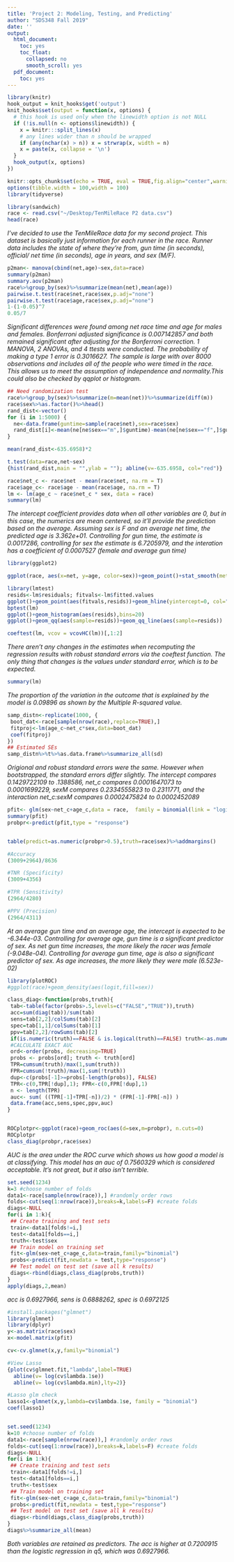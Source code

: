 ```yaml
---
title: 'Project 2: Modeling, Testing, and Predicting'
author: "SDS348 Fall 2019"
date: ''
output:
  html_document:
    toc: yes
    toc_float:
      collapsed: no
      smooth_scroll: yes
  pdf_document:
    toc: yes
---
```


```r
library(knitr)
hook_output = knit_hooks$get('output')
knit_hooks$set(output = function(x, options) {
  # this hook is used only when the linewidth option is not NULL
  if (!is.null(n <- options$linewidth)) {
    x = knitr:::split_lines(x)
    # any lines wider than n should be wrapped
    if (any(nchar(x) > n)) x = strwrap(x, width = n)
    x = paste(x, collapse = '\n')
  }
  hook_output(x, options)
})

knitr::opts_chunk$set(echo = TRUE, eval = TRUE,fig.align="center",warning=FALSE,message=FALSE,fig.width=8, fig.height=5, linewidth=60)
options(tibble.width = 100,width = 100)
library(tidyverse)
```

```r
library(sandwich)
race <- read.csv("~/Desktop/TenMileRace P2 data.csv")
head(race)
```
*I've decided to use the TenMileRace data for my second project. This dataset is basically just information for each runner in the race. Runner data includes the state of where they're from, gun time (in seconds), official/ net time (in seconds), age in years, and sex (M/F).*

```r
p2man<- manova(cbind(net,age)~sex,data=race)
summary(p2man)
summary.aov(p2man)
race%>%group_by(sex)%>%summarize(mean(net),mean(age))
pairwise.t.test(race$net,race$sex,p.adj="none")
pairwise.t.test(race$age,race$sex,p.adj="none")
1-(1-0.05)^7
0.05/7
```
*Significant differences were found among net race time and age for males and females. Bonferroni adjusted significance is 0.007142857 and both remained significant after adjusting for the Bonferroni correction. 1 MANOVA, 2 ANOVAs, and 4 ttests were conducted. The probability of making a type 1 error is 0.3016627. The sample is large with over 8000 observations and includes all of the people who were timed in the race. This allows us to meet the assumption of independence and normality.This could also be checked by qqplot or histogram.*

```r
## Need randomization test
race%>%group_by(sex)%>%summarize(m=mean(net))%>%summarize(diff(m))
race$sex%>%as.factor()%>%head()
rand_dist<-vector()
for (i in 1:5000) {
  ne<-data.frame(guntime=sample(race$net),sex=race$sex)
  rand_dist[i]<-mean(ne[ne$sex=="m",]$guntime)-mean(ne[ne$sex=="f",]$guntime)
}

mean(rand_dist<-635.6958)*2

t.test(data=race,net~sex)
{hist(rand_dist,main = "",ylab = ""); abline(v=-635.6958, col="red")}

```

```r
race$net_c <- race$net - mean(race$net, na.rm = T) 
race$age_c<- race$age - mean(race$age, na.rm = T)
lm <- lm(age_c ~ race$net_c * sex, data = race) 
summary(lm)


```
*The intercept coefficient provides data when all other variables are 0, but in this case, the numerics are mean centered, so it'll provide the prediction based on the average. Assuming sex is F and an average net time, the predicted age is 3.362e+01. Controlling for gun time, the estimate is 0.0017286, controlling for sex the estimate is 6.7205979, and the interation has a coefficient of 0.0007527 (female and average gun time)*

```r
library(ggplot2)

ggplot(race, aes(x=net, y=age, color=sex))+geom_point()+stat_smooth(method = "lm")

```
```r
library(lmtest)
resids<-lm$residuals; fitvals<-lm$fitted.values
ggplot()+geom_point(aes(fitvals,resids))+geom_hline(yintercept=0, col="red")
bptest(lm)
ggplot()+geom_histogram(aes(resids),bins=20)
ggplot()+geom_qq(aes(sample=resids))+geom_qq_line(aes(sample=resids))
```




```r

coeftest(lm, vcov = vcovHC(lm))[,1:2]

```

*There aren't any changes in the estimates when recomputing the regression results with robust standard errors via the coeftest function. The only thing that changes is the values under standard error, which is to be expected.*

```r
summary(lm)

```
*The proportion of the variation in the outcome that is explained by the model is 0.09896 as shown by the Multiple R-squared value.*

```r
samp_distn<-replicate(1000, {
 boot_dat<-race[sample(nrow(race),replace=TRUE),]
 fitproj<-lm(age_c~net_c*sex,data=boot_dat)
 coef(fitproj)
})
## Estimated SEs
samp_distn%>%t%>%as.data.frame%>%summarize_all(sd)
```
*Origional and robust standard errors were the same. However when bootstrapped, the standard errors differ slightly. The intercept compares 0.1429722109 to .1388586, net_c compares 0.0001647073 to 0.0001699229, sexM compares 0.2334555823 to 0.2311771, and the interaction net_c:sexM compares 0.0002475824 to 0.0002452089*

```r
pfit<- glm(sex~net_c+age_c,data = race,  family = binomial(link = "logit"))
summary(pfit)
probpr<-predict(pfit,type = "response")


table(predict=as.numeric(probpr>0.5),truth=race$sex)%>%addmargins()

#Accuracy
(3009+2964)/8636

#TNR (Specificity)
(3009+4356)

#TPR (Sensitivity)
(2964/4280)

#PPV (Precision)
(2964/4311)
```
*At an average gun time and an average age, the intercept is expected to be -6.344e-03. Controlling for average age, gun time is a significant predictor of sex. As net gun time increases, the more likely the racer was female (-9.048e-04). Controlling for average gun time, age is also a significant predictor of sex. As age increases, the more likely they were male (6.523e-02)*
```r
library(plotROC)
#ggplot(race)+geom_density(aes(logit,fill=sex))

class_diag<-function(probs,truth){
 tab<-table(factor(probs>.5,levels=c("FALSE","TRUE")),truth)
 acc=sum(diag(tab))/sum(tab)
 sens=tab[2,2]/colSums(tab)[2]
 spec=tab[1,1]/colSums(tab)[1]
 ppv=tab[2,2]/rowSums(tab)[2]
 if(is.numeric(truth)==FALSE & is.logical(truth)==FALSE) truth<-as.numeric(truth)-1
 #CALCULATE EXACT AUC
 ord<-order(probs, decreasing=TRUE)
 probs <- probs[ord]; truth <- truth[ord]
 TPR=cumsum(truth)/max(1,sum(truth))
 FPR=cumsum(!truth)/max(1,sum(!truth))
 dup<-c(probs[-1]>=probs[-length(probs)], FALSE)
 TPR<-c(0,TPR[!dup],1); FPR<-c(0,FPR[!dup],1)
 n <- length(TPR)
 auc<- sum( ((TPR[-1]+TPR[-n])/2) * (FPR[-1]-FPR[-n]) )
 data.frame(acc,sens,spec,ppv,auc)
} 


ROCplotpr<-ggplot(race)+geom_roc(aes(d=sex,m=probpr), n.cuts=0) 
ROCplotpr
class_diag(probpr,race$sex)
```
*AUC is the area under the ROC curve which shows us how good a model is at classifying. This model has an auc of 0.7560329 which is considered acceptable. It's not great, but it also isn't terrible.*

```r

set.seed(1234)
k=3 #choose number of folds
data1<-race[sample(nrow(race)),] #randomly order rows
folds<-cut(seq(1:nrow(race)),breaks=k,labels=F) #create folds
diags<-NULL
for(i in 1:k){
 ## Create training and test sets
 train<-data1[folds!=i,]
 test<-data1[folds==i,]
 truth<-test$sex
 ## Train model on training set
 fit<-glm(sex~net_c+age_c,data=train,family="binomial")
 probs<-predict(fit,newdata = test,type="response")
 ## Test model on test set (save all k results)
 diags<-rbind(diags,class_diag(probs,truth))
}
apply(diags,2,mean)


```
*acc is 0.6927966, sens is 0.6888262, spec is 0.6972125 *


```r
#install.packages("glmnet")
library(glmnet)
library(dplyr)
y<-as.matrix(race$sex)
x<-model.matrix(pfit)

cv<-cv.glmnet(x,y,family="binomial")

#View Lasso
{plot(cv$glmnet.fit,"lambda",label=TRUE)
  abline(v= log(cv$lambda.1se))
  abline(v= log(cv$lambda.min),lty=2)}

#Lasso glm check
lasso1<-glmnet(x,y,lambda=cv$lambda.1se, family = "binomial")
coef(lasso1)


set.seed(1234)
k=10 #choose number of folds
data1<-race[sample(nrow(race)),] #randomly order rows
folds<-cut(seq(1:nrow(race)),breaks=k,labels=F) #create folds
diags<-NULL
for(i in 1:k){
 ## Create training and test sets
 train<-data1[folds!=i,]
 test<-data1[folds==i,]
 truth<-test$sex
 ## Train model on training set
 fit<-glm(sex~net_c+age_c,data=train,family="binomial")
 probs<-predict(fit,newdata = test,type="response")
 ## Test model on test set (save all k results)
 diags<-rbind(diags,class_diag(probs,truth))
}
diags%>%summarize_all(mean)
```
*Both variables are retained as predictors. The acc is higher at 0.7200915 than the logistic regression in q5, which was 0.6927966.*
